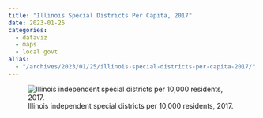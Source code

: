 ```yaml
---
title: "Illinois Special Districts Per Capita, 2017"
date: 2023-01-25
categories: 
  - dataviz
  - maps 
  - local govt
alias:
  - "/archives/2023/01/25/illinois-special-districts-per-capita-2017/"
---
```


::: {.column-page}
![Illinois independent special districts per 10,000 residents, 2017.](./img/il-cog-17-pcspdist.png){fig-align="center"}
:::

